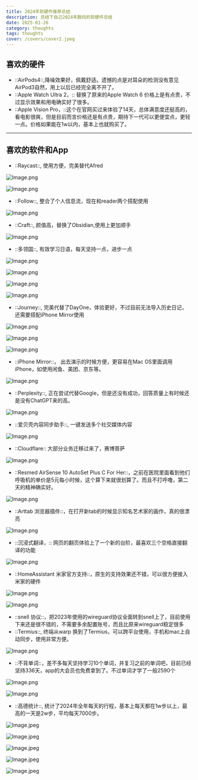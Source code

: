 ```yaml
---
title: 2024年软硬件推荐总结
description: 总结下自己2024年数码的软硬件总结
date: 2025-01-26
category: thoughts
tags: thoughts
cover: /covers/cover2.jpeg
---
```



## 喜欢的硬件

* ::AirPods4::,降噪效果好，佩戴舒适。遗憾的点是对耳朵的检测没有意见AirPod3自然，用上以后已经完全离不开了。
* ::Apple Watch Ultra 2，:: 替换了原来的Apple Watch 6 价格上是有点贵，不过显示效果和用电确实好了很多。
* ::Apple Vision Pro，::这个在官网买过来体验了14天，总体满意度还挺高的，看电影很爽，但是目前而言价格还是有点贵，期待下一代可以更便宜点，更轻一点。价格如果能在1w以内，基本上也就购买了。

---

## 喜欢的软件和App

* ::Raycast::, 使用方便，完美替代Afred

![Image.png](https://res.craft.do/user/full/f3be568a-34ab-2b61-a799-bb5c9d6f8f77/doc/C3C162CD-9031-48A2-8A26-5EBFBBB44D9C/00C998EA-6C3B-40D2-8DFA-9D9B49645090_2/xqMONsPe5ALN0CqApcvs7l9QC6Nl1l9LkU67Y2VtZ9kz/Image.png)

![Image.png](https://res.craft.do/user/full/f3be568a-34ab-2b61-a799-bb5c9d6f8f77/doc/C3C162CD-9031-48A2-8A26-5EBFBBB44D9C/E219EB81-5D78-49E9-A2A7-D34A0DB5869E_2/FZw7zLg2cVKs3uxSoL8YsRxyssZiZubIrLJ5etSDkAMz/Image.png)

* ::Follow::, 整合了个人信息流，现在和reader两个搭配使用

![Image.png](https://res.craft.do/user/full/f3be568a-34ab-2b61-a799-bb5c9d6f8f77/doc/C3C162CD-9031-48A2-8A26-5EBFBBB44D9C/2D4FC539-AB35-4CE1-87DC-2DE3F8733459_2/mWd5REzOUzhxwQIKM6qZ7ZQkxbme45sJ6AQG8mJCxmYz/Image.png)

* ::Craft::, 颜值高，替换了Obsidian,使用上更加顺手

![Image.png](https://res.craft.do/user/full/f3be568a-34ab-2b61-a799-bb5c9d6f8f77/doc/C3C162CD-9031-48A2-8A26-5EBFBBB44D9C/FA390B6B-871D-48A8-BE4A-6E03C674F843_2/p41gEANAJnA1r8xynKVc1VlmFgdbQyVW6u6sXuk0H7Az/Image.png)

* ::多领国::, 有效学习日语，每天坚持一点，进步一点

![Image.png](https://res.craft.do/user/full/f3be568a-34ab-2b61-a799-bb5c9d6f8f77/doc/C3C162CD-9031-48A2-8A26-5EBFBBB44D9C/5084AD42-1ECA-4EA3-B2CF-8EB9BC5F73BC_2/mBhoj3MVXcoe1H4G7ed3OyG9jrIDLhaSpxhfD3KSFaAz/Image.png)

![Image.png](https://res.craft.do/user/full/f3be568a-34ab-2b61-a799-bb5c9d6f8f77/doc/C3C162CD-9031-48A2-8A26-5EBFBBB44D9C/655228FA-786A-41AE-A28F-13873AAE6B81_2/hm5prx6dXCgDu7uZj7C2v6HfXwJCzuwlbN9MVQEiCbAz/Image.png)

![Image.png](https://res.craft.do/user/full/f3be568a-34ab-2b61-a799-bb5c9d6f8f77/doc/C3C162CD-9031-48A2-8A26-5EBFBBB44D9C/CEE106FA-B634-403E-B7D3-E2D22EC93384_2/RcPdGUZkHydfuZ8uyZYmyQyJhyTQ6qXZ9YnspyPadOUz/Image.png)

![Image.png](https://res.craft.do/user/full/f3be568a-34ab-2b61-a799-bb5c9d6f8f77/doc/C3C162CD-9031-48A2-8A26-5EBFBBB44D9C/882C9268-89CF-44BF-BB85-F79F04B4A091_2/ZZeAQYkAx3j58qiX5ZzwpUNweie8Yh4mBpZZnTx2yXcz/Image.png)

* ::Journey::, 完美代替了DayOne，体验更好，不过目前无法导入历史日记，还需要搭配iPhone Mirror使用

![Image.png](https://res.craft.do/user/full/f3be568a-34ab-2b61-a799-bb5c9d6f8f77/doc/C3C162CD-9031-48A2-8A26-5EBFBBB44D9C/0343D644-C0A9-4077-9956-E128CDA9EEFD_2/o6IVDPVflPJU1nRCqj69n64m6YF5wiPN00M4y4xSprUz/Image.png)

![Image.png](https://res.craft.do/user/full/f3be568a-34ab-2b61-a799-bb5c9d6f8f77/doc/C3C162CD-9031-48A2-8A26-5EBFBBB44D9C/BF636675-8B44-4F45-92A6-7A01C4ED4852_2/CSwExIwFL831x2Y4VSvAL2iHHRiKGMka7wQ14vM2h6Az/Image.png)

![Image.png](https://res.craft.do/user/full/f3be568a-34ab-2b61-a799-bb5c9d6f8f77/doc/C3C162CD-9031-48A2-8A26-5EBFBBB44D9C/3397E327-BA6F-4C3B-96D8-9538CFA54E9C_2/33luPblL1JwRNjBzAS9aLJabnGbKCRCCwJcVlzvfV9gz/Image.png)

* ::iPhone Mirror::， 出去演示的时候方便，更容易在Mac OS里面调用iPhone，如使用闲鱼、美团、京东等。

![Image.png](https://res.craft.do/user/full/f3be568a-34ab-2b61-a799-bb5c9d6f8f77/doc/C3C162CD-9031-48A2-8A26-5EBFBBB44D9C/A15BF8F2-13E5-488B-8415-A0496A80FAEE_2/ST9LWngNdtxrxwYbVVmyxYVExf6Lma1rJagzQ2kxfHQz/Image.png)

* ::Perplexity::, 正在尝试代替Google，但是还没有成功，回答质量上有时候还是没有ChatGPT来的高。

![Image.png](https://res.craft.do/user/full/f3be568a-34ab-2b61-a799-bb5c9d6f8f77/doc/C3C162CD-9031-48A2-8A26-5EBFBBB44D9C/FF75BB97-9282-4961-B831-8144F6C2C3F1_2/go6Z9GQtZTL27A1pU5tVL87hNft6l8rklB594yii7xoz/Image.png)

* ::爱贝壳内容同步助手::, 一键发送多个社交媒体内容

![Image.png](https://res.craft.do/user/full/f3be568a-34ab-2b61-a799-bb5c9d6f8f77/doc/C3C162CD-9031-48A2-8A26-5EBFBBB44D9C/9AD96BED-4C98-401D-A189-A8BD93B2C51E_2/GMUgbktqyHyljpFq6zprEwJgV8ssBd2eF0NwdFUJTFsz/Image.png)

* ::Cloudflare:: 大部分业务迁移过来了，赛博菩萨

![Image.png](https://res.craft.do/user/full/f3be568a-34ab-2b61-a799-bb5c9d6f8f77/doc/C3C162CD-9031-48A2-8A26-5EBFBBB44D9C/D86BF075-F8AD-4B57-A00B-49D1BA9D575C_2/4xXOMGJHzUyNp5iclY2sJcVXyYAfpjBTleWAKTt880Iz/Image.png)

* ::Resmed AirSense 10 AutoSet Plus C For Her::，之前在医院里面看到他们呼吸机的单价是5元每小时候，这个算下来就很划算了。而且不打呼噜，第二天的精神确实好。

![Image.png](https://res.craft.do/user/full/f3be568a-34ab-2b61-a799-bb5c9d6f8f77/doc/C3C162CD-9031-48A2-8A26-5EBFBBB44D9C/90EADDA9-7271-4996-95C9-92130BDD649F_2/yAWqekDEOHgHXBP6xyWqfCJCey0yoHyCF21dJwitLPcz/Image.png)

* ::Arttab 浏览器插件::，在打开新tab的时候显示知名艺术家的画作，真的很漂亮

![Image.png](https://res.craft.do/user/full/f3be568a-34ab-2b61-a799-bb5c9d6f8f77/doc/C3C162CD-9031-48A2-8A26-5EBFBBB44D9C/A90E566B-A83D-44AE-A9D8-08773DC39382_2/yIBle1hsXttOJ70HaSBHqES1rPWTDuay2xEdEPgjN5Mz/Image.png)

* ::沉浸式翻译，:: 网页的翻页体验上了一个新的台阶，最喜欢三个空格直接翻译的功能

![Image.png](https://res.craft.do/user/full/f3be568a-34ab-2b61-a799-bb5c9d6f8f77/doc/C3C162CD-9031-48A2-8A26-5EBFBBB44D9C/97BF6DE8-AB67-4776-B775-9946FC253CED_2/81JdKnpkr4WIVrMl2Wt6OdteSE1lmuChB5MpwXTDo3wz/Image.png)

* ::HomeAssistant 米家官方支持::，原生的支持效果还不错，可以很方便接入米家的硬件

![Image.png](https://res.craft.do/user/full/f3be568a-34ab-2b61-a799-bb5c9d6f8f77/doc/C3C162CD-9031-48A2-8A26-5EBFBBB44D9C/6796DE5F-D30A-40FD-815D-E4A4BD0AB79E_2/R52O9H1JEz4NZsW95mrNydMGLcAkrU68I0GH7OtVm0oz/Image.png)

![Image.png](https://res.craft.do/user/full/f3be568a-34ab-2b61-a799-bb5c9d6f8f77/doc/C3C162CD-9031-48A2-8A26-5EBFBBB44D9C/D10AD741-2F18-4982-BBD9-4BBCF09CC054_2/QMAET4htngNzkFf3xOj1lXz9cdZkwCRt3Y5jvASOA5sz/Image.png)

* ::snell 协议::，把2023年使用的wireguard协议全面转到snell上了，目前使用下来还是很不错的，不需要多余配置账号，而且比原来wireguard稳定很多
* ::Termius::, 终端从warp 换到了Termius，可以跨平台使用，手机和mac上自动同步，使用非常方便。

![Image.png](https://res.craft.do/user/full/f3be568a-34ab-2b61-a799-bb5c9d6f8f77/doc/C3C162CD-9031-48A2-8A26-5EBFBBB44D9C/FE9E2695-B96F-40E3-9BA8-8DA86721E8A9_2/MULPy9cdjvIRUm9eh047eDTK14GtErfEpHraXREyDYQz/Image.png)

* ::不背单词::，差不多每天坚持学习10个单词，并复习之前的单词吧，目前已经坚持336天，app的大会员也免费拿到了。不过单词才学了一般2590个

![Image.png](https://res.craft.do/user/full/f3be568a-34ab-2b61-a799-bb5c9d6f8f77/doc/C3C162CD-9031-48A2-8A26-5EBFBBB44D9C/3DD162CB-703C-4FD2-B655-29DFC6CBCC30_2/IWezuUnJ2ceSdSp3SyA4kzYy4sUTk6HqaPxzL9tThI8z/Image.png)

![Image.png](https://res.craft.do/user/full/f3be568a-34ab-2b61-a799-bb5c9d6f8f77/doc/C3C162CD-9031-48A2-8A26-5EBFBBB44D9C/22F40772-7931-4869-AF1A-750C44498FF9_2/Z5Rfd49ffWqyvtJWk6Em4rThSTbCX1U4BUNvzZew3mAz/Image.png)

* ::高德统计::, 统计了2024年全年每天的行程，基本上每天都在1w步以上，最高的一天是2w步，平均每天7000步。

![Image.jpeg](https://res.craft.do/user/full/f3be568a-34ab-2b61-a799-bb5c9d6f8f77/doc/C3C162CD-9031-48A2-8A26-5EBFBBB44D9C/0AA55069-1354-440D-A20D-14EF78483AF3_2/NqOixwKUWmIBQ3bKg4WzoEPmQ97cTozyywyOPmwW9mcz/Image.jpeg)

![Image.jpeg](https://res.craft.do/user/full/f3be568a-34ab-2b61-a799-bb5c9d6f8f77/doc/C3C162CD-9031-48A2-8A26-5EBFBBB44D9C/AEA2BF0B-E6E0-449B-86DD-F0EB870C4577_2/rjL859dIG2EM1aXuuWYVrTPV9Rgxe9TTdxbMkxTZqvIz/Image.jpeg)

![Image.jpeg](https://res.craft.do/user/full/f3be568a-34ab-2b61-a799-bb5c9d6f8f77/doc/C3C162CD-9031-48A2-8A26-5EBFBBB44D9C/E5968AC4-C2DF-473D-99D5-50D002C6B95B_2/yFBfwvx2svWgmnFtIyeo6lXc2eM3a11NgyYFCJyFDC8z/Image.jpeg)

![Image.jpeg](https://res.craft.do/user/full/f3be568a-34ab-2b61-a799-bb5c9d6f8f77/doc/C3C162CD-9031-48A2-8A26-5EBFBBB44D9C/7EB4F886-2CD0-495A-885B-271B68E8E7BF_2/cvaBxprxC8EHCPf5pdZy4c4K6tBwLDvYHMg2CN9EUycz/Image.jpeg)

![Image.jpeg](https://res.craft.do/user/full/f3be568a-34ab-2b61-a799-bb5c9d6f8f77/doc/C3C162CD-9031-48A2-8A26-5EBFBBB44D9C/35316A93-5BB8-4FBF-879D-50101C274D03_2/IHF2OyyGlgL84g1xPV9VfpoC3fdxpLHuWscVfIp5giEz/Image.jpeg)
